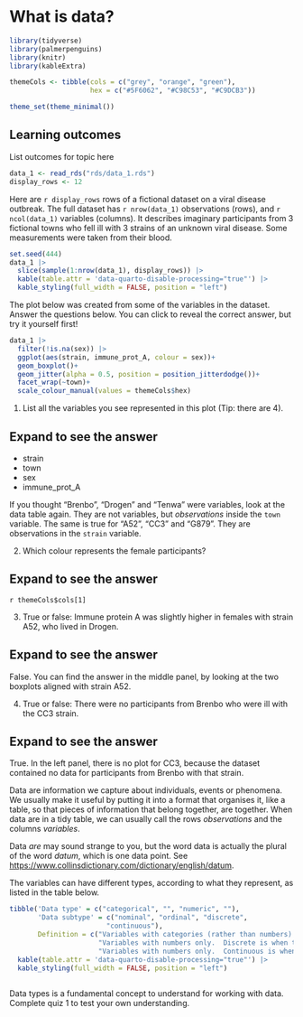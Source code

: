 # What is data?

```r
library(tidyverse)
library(palmerpenguins)
library(knitr)
library(kableExtra)

themeCols <- tibble(cols = c("grey", "orange", "green"),
                    hex = c("#5F6062", "#C98C53", "#C9DCB3"))

theme_set(theme_minimal())

```

::: {.callout-tip collapse="false" appearance="simple"}
## Learning outcomes

List outcomes for topic here

:::

```r
data_1 <- read_rds("rds/data_1.rds")
display_rows <- 12
```

Here are `r display_rows` rows of a fictional dataset on a viral disease outbreak.  The full dataset has `r nrow(data_1)` observations (rows), and `r ncol(data_1)` variables (columns).  It describes imaginary participants from 3 fictional towns who fell ill with 3 strains of an unknown viral disease.  Some measurements were taken from their blood.  

::: {.column-page}

```r

set.seed(444)
data_1 |> 
  slice(sample(1:nrow(data_1), display_rows)) |> 
  kable(table.attr = 'data-quarto-disable-processing="true"') |>  
  kable_styling(full_width = FALSE, position = "left")

```

:::

The plot below was created from some of the variables in the dataset.  Answer the questions below.  You can click to reveal the correct answer, but try it yourself first!

```r

data_1 |> 
  filter(!is.na(sex)) |> 
  ggplot(aes(strain, immune_prot_A, colour = sex))+
  geom_boxplot()+
  geom_jitter(alpha = 0.5, position = position_jitterdodge())+
  facet_wrap(~town)+
  scale_colour_manual(values = themeCols$hex)

```

1. List all the variables you see represented in this plot (Tip: there are 4).

::: {.callout-note collapse="true" appearance="simple"}
## Expand to see the answer

*  strain  
*  town  
*  sex  
*  immune_prot_A  

If you thought "Brenbo", "Drogen" and "Tenwa" were variables, look at the data table again.  They are not variables, but *observations* inside the `town` variable. The same is true for "A52", "CC3" and "G879".  They are observations in the `strain` variable. 

:::

2.  Which colour represents the female participants?

::: {.callout-note collapse="true" appearance="simple"}
## Expand to see the answer

`r themeCols$cols[1]`

:::

3.  True or false:  Immune protein A was slightly higher in females with strain A52, who lived in Drogen. 

::: {.callout-note collapse="true" appearance="simple"}
## Expand to see the answer

False.  You can find the answer in the middle panel, by looking at the two boxplots aligned with strain A52.

:::

4.  True or false:  There were no participants from Brenbo who were ill with the CC3 strain.  

::: {.callout-note collapse="true" appearance="simple"}
## Expand to see the answer

True.  In the left panel, there is no plot for CC3, because the dataset contained no data for participants from Brenbo with that strain.  

:::

Data are information we capture about individuals, events or phenomena.  We usually make it useful by putting it into a format that organises it, like a table, so that pieces of information that belong together, are together.  When data are in a tidy table, we can usually call the rows *observations* and the columns *variables*.  

::: {.column-margin}

Data *are* may sound strange to you, but the word data is actually the plural of the word *datum*, which is one data point. See <https://www.collinsdictionary.com/dictionary/english/datum>. 

:::

The variables can have different types, according to what they represent, as listed in the table below.

```r

tibble('Data type' = c("categorical", "", "numeric", ""),
       'Data subtype' = c("nominal", "ordinal", "discrete",
                        "continuous"),
       Definition = c("Variables with categories (rather than numbers).  Nominal is when the categories have no natural order.", "Variable with categories of things (rather than numbers).  Ordinal is when the categories have a natural order, like 'high' and 'low'.", 
                      "Variables with numbers only.  Discrete is when the numbers are whole numbers (no decimal possible), like apples or children.", 
                      "Variables with numbers only.  Continuous is when the numbers can have decimals, which can stretch to infinity.")) |> 
  kable(table.attr = 'data-quarto-disable-processing="true"') |>
  kable_styling(full_width = FALSE, position = "left")
  
```

::: {.callout-warning appearance="simple"}

Data types is a fundamental concept to understand for working with data. Complete quiz 1 to test your own understanding. 

:::


